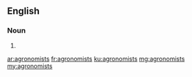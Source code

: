 ==English==

===Noun===
{{head|en|plural}}

# {{plural of|agronomist|lang=en}}

[[ar:agronomists]]
[[fr:agronomists]]
[[ku:agronomists]]
[[mg:agronomists]]
[[my:agronomists]]
